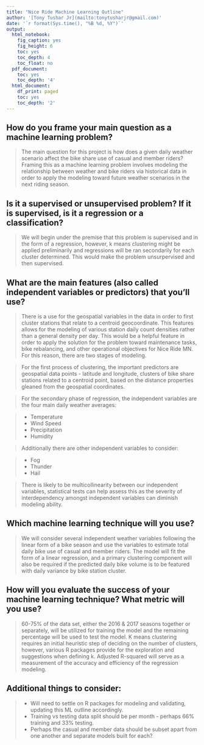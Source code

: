 ```yaml
---
title: "Nice Ride Machine Learning Outline"
author: '[Tony Tushar Jr](mailto:tonytusharjr@gmail.com)'
date: '`r format(Sys.time(), "%B %d, %Y")`'
output:
  html_notebook:
    fig_caption: yes
    fig_height: 6
    toc: yes
    toc_depth: 4
    toc_float: no
  pdf_document:
    toc: yes
    toc_depth: '4'
  html_document:
    df_print: paged
    toc: yes
    toc_depth: '2'
---
```


## How do you frame your main question as a machine learning problem? 

> The main question for this project is how does a given daily weather scenario affect the bike share use of casual and member riders? Framing this as a machine learning problem involves modeling the relationship between weather and bike riders via historical data in order to apply the modeling toward future weather scenarios in the next riding season.

## Is it a supervised or unsupervised problem? If it is supervised, is it a regression or a classification?

> We will begin under the premise that this problem is supervised and in the form of a regression, however, k means clustering might be applied preliminarily and regressions will be ran secondarily for each cluster determined. This would make the problem unsurpervised and then supervised.

## What are the main features (also called independent variables or predictors) that you'll use?

> There is a use for the geospatial variables in the data in order to first cluster stations that relate to a centroid geocoordinate. This features allows for the modeling of various station daily count densities rather than a general density per day. This would be a helpful feature in order to apply the solution for the problem toward maintenance tasks, bike rebalancing, and other operational objectives for Nice Ride MN. For this reason, there are two stages of modeling.

> For the first process of clustering, the important predictors are geospatial data points - latitude and longitude, clusters of bike share stations related to a centroid point, based on the distance properties gleaned from the geospatial coordinates.

> For the secondary phase of regression, the independent variables are the four main daily weather averages: 

> + Temperature
+ Wind Speed
+ Precipitation
+ Humidity

> Additionally there are other independent variables to consider:

> + Fog
+ Thunder
+ Hail

> There is likely to be multicollinearity between our independent variables, statistical tests can help assess this as the severity of interdependency amongst independent variables can diminish modeling ability.

## Which machine learning technique will you use?

> We will consider several independent weather variables following the linear form of a bike season and use the variables to estimate total daily bike use of casual and member riders. The model will fit the form of a linear regression, and a primary clustering component will also be required if the predicted daily bike volume is to be featured with daily variance by bike station cluster.

## How will you evaluate the success of your machine learning technique? What metric will you use?

> 60-75% of the data set, either the 2016 & 2017 seasons together or separately, will be utilized for training the model and the remaining percentage will be used to test the model. K means clustering requires an initial heuristic step of deciding on the number of clusters, however, various R packages provide for the exploration and suggestions when defining k. Adjusted R-squared will serve as a measurement of the accuracy and efficiency of the regression modeling.

## Additional things to consider:

> + Will need to settle on R packages for modeling and validating, updating this ML outline accordingly.
+ Training vs testing data split should be per month - perhaps 66% training and 33% testing.
+ Perhaps the casual and member data should be subset apart from one another and separate models built for each?
